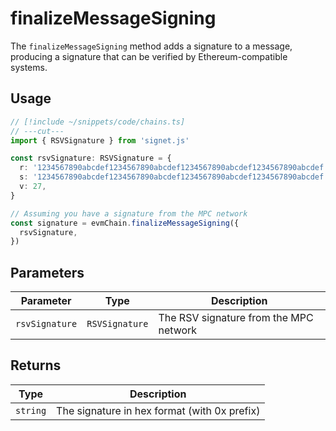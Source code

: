 # finalizeMessageSigning

The `finalizeMessageSigning` method adds a signature to a message, producing a signature that can be verified by Ethereum-compatible systems.

## Usage

```ts twoslash
// [!include ~/snippets/code/chains.ts]
// ---cut---
import { RSVSignature } from 'signet.js'

const rsvSignature: RSVSignature = {
  r: '1234567890abcdef1234567890abcdef1234567890abcdef1234567890abcdef',
  s: '1234567890abcdef1234567890abcdef1234567890abcdef1234567890abcdef',
  v: 27,
}

// Assuming you have a signature from the MPC network
const signature = evmChain.finalizeMessageSigning({
  rsvSignature,
})
```

## Parameters

| Parameter      | Type           | Description                            |
| -------------- | -------------- | -------------------------------------- |
| `rsvSignature` | `RSVSignature` | The RSV signature from the MPC network |

## Returns

| Type     | Description                                  |
| -------- | -------------------------------------------- |
| `string` | The signature in hex format (with 0x prefix) |
